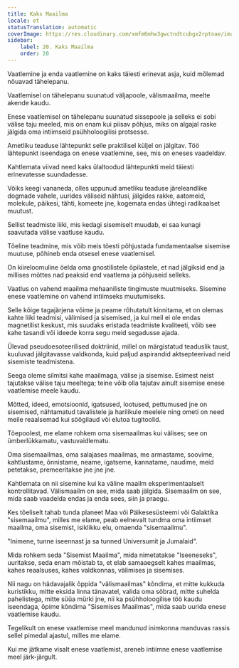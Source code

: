 ```yaml
---
title: Kaks Maailma
locale: et
statusTranslation: automatic
coverImage: https://res.cloudinary.com/xmfm6mhw3gwctndtcubgx2rptnae/image/upload/v1740468922/small_cover_tratado_de_psicologia_revolucionaria_a4c0dca4e0.webp
sidebar:
    label: 20. Kaks Maailma
    order: 20
---
```

Vaatlemine ja enda vaatlemine on kaks täiesti erinevat asja, kuid mõlemad nõuavad tähelepanu.

Vaatlemisel on tähelepanu suunatud väljapoole, välismaailma, meelte akende kaudu.

Enese vaatlemisel on tähelepanu suunatud sissepoole ja selleks ei sobi välise taju meeled, mis on enam kui piisav põhjus, miks on algajal raske jälgida oma intiimseid psühholoogilisi protsesse.

Ametliku teaduse lähtepunkt selle praktilisel küljel on jälgitav. Töö lähtepunkt iseendaga on enese vaatlemine, see, mis on eneses vaadeldav.

Kahtlemata viivad need kaks ülaltoodud lähtepunkti meid täiesti erinevatesse suundadesse.

Võiks keegi vananeda, olles uppunud ametliku teaduse järeleandlike dogmade vahele, uurides väliseid nähtusi, jälgides rakke, aatomeid, molekule, päikesi, tähti, komeete jne, kogemata endas ühtegi radikaalset muutust.

Sellist teadmiste liiki, mis kedagi sisemiselt muudab, ei saa kunagi saavutada välise vaatluse kaudu.

Tõeline teadmine, mis võib meis tõesti põhjustada fundamentaalse sisemise muutuse, põhineb enda otsesel enese vaatlemisel.

On kiireloomuline öelda oma gnostilistele õpilastele, et nad jälgiksid end ja millises mõttes nad peaksid end vaatlema ja põhjuseid selleks.

Vaatlus on vahend maailma mehaaniliste tingimuste muutmiseks. Sisemine enese vaatlemine on vahend intiimseks muutumiseks.

Selle kõige tagajärjena võime ja peame rõhutatult kinnitama, et on olemas kahte liiki teadmisi, välimised ja sisemised, ja kui meil ei ole endas magnetilist keskust, mis suudaks eristada teadmiste kvaliteeti, võib see kahe tasandi või ideede korra segu meid segadusse ajada.

Ülevad pseudoesoteerilised doktriinid, millel on märgistatud teaduslik taust, kuuluvad jälgitavasse valdkonda, kuid paljud aspirandid aktsepteerivad neid sisemiste teadmistena.

Seega oleme silmitsi kahe maailmaga, välise ja sisemise. Esimest neist tajutakse välise taju meeltega; teine võib olla tajutav ainult sisemise enese vaatlemise meele kaudu.

Mõtted, ideed, emotsioonid, igatsused, lootused, pettumused jne on sisemised, nähtamatud tavalistele ja harilikule meelele ning ometi on need meile reaalsemad kui söögilaud või elutoa tugitoolid.

Tõepoolest, me elame rohkem oma sisemaailmas kui välises; see on ümberlükkamatu, vastuvaidlematu.

Oma sisemaailmas, oma salajases maailmas, me armastame, soovime, kahtlustame, õnnistame, neame, igatseme, kannatame, naudime, meid petetakse, premeeritakse jne jne jne.

Kahtlemata on nii sisemine kui ka väline maailm eksperimentaalselt kontrollitavad. Välismaailm on see, mida saab jälgida. Sisemaailm on see, mida saab vaadelda endas ja enda sees, siin ja praegu.

Kes tõeliselt tahab tunda planeet Maa või Päikesesüsteemi või Galaktika "sisemaailmu", milles me elame, peab eelnevalt tundma oma intiimset maailma, oma sisemist, isiklikku elu, omaenda "sisemaailmu".

"Inimene, tunne iseennast ja sa tunned Universumit ja Jumalaid".

Mida rohkem seda "Sisemist Maailma", mida nimetatakse "Iseeneseks", uuritakse, seda enam mõistab ta, et elab samaaegselt kahes maailmas, kahes reaalsuses, kahes valdkonnas, välimises ja sisemises.

Nii nagu on hädavajalik õppida "välismaailmas" kõndima, et mitte kukkuda kuristikku, mitte eksida linna tänavatel, valida oma sõbrad, mitte suhelda pahelistega, mitte süüa mürki jne, nii ka psühholoogilise töö kaudu iseendaga, õpime kõndima "Sisemises Maailmas", mida saab uurida enese vaatlemise kaudu.

Tegelikult on enese vaatlemise meel mandunud inimkonna manduvas rassis sellel pimedal ajastul, milles me elame.

Kui me jätkame visalt enese vaatlemist, areneb intiimne enese vaatlemise meel järk-järgult.

